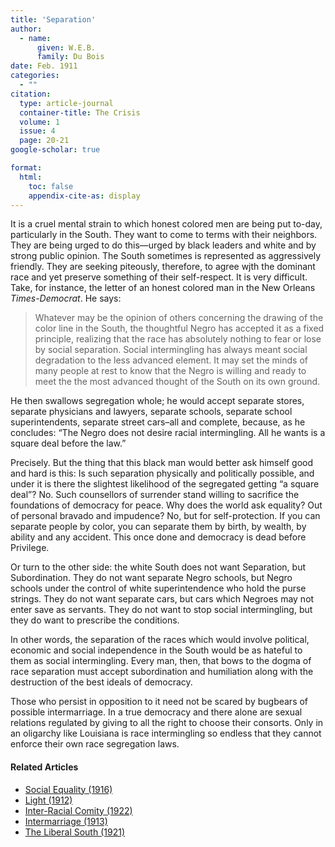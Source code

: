 ```yaml
---
title: 'Separation'
author:
  - name:
      given: W.E.B.
      family: Du Bois
date: Feb. 1911
categories: 
  - ""
citation: 
  type: article-journal
  container-title: The Crisis
  volume: 1
  issue: 4
  page: 20-21
google-scholar: true

format:
  html:
    toc: false
    appendix-cite-as: display
---
```




It is a cruel mental strain to which honest colored men are being put to-day, particularly in the South. They want to come to terms with their neighbors. They are being urged to do this---urged by black leaders and white and by strong public opinion. The South sometimes is represented as aggressively friendly. They are seeking piteously, therefore,
to agree wjth the dominant race and yet preserve something of their self-respect. It is very difficult. Take, for instance, the letter of an honest colored man in the New Orleans *Times-Democrat*. He says:

> Whatever may be the opinion of others concerning the drawing of the color line in the South, the thoughtful Negro has accepted it as a fixed principle, realizing that the race has absolutely nothing to fear or lose by social separation. Social intermingling has always meant social degradation to the less advanced element. It may set the minds of many people at rest to know that the Negro is willing and ready to meet the the most advanced thought of the South on its own ground.

He then swallows segregation whole; he would accept separate stores, separate physicians and lawyers, separate schools, separate school superintendents, separate street cars--all and complete, because, as he concludes: "The Negro does not desire racial intermingling. All he wants is a square deal before the law."

Precisely. But the thing that this black man would better ask himself good and hard is this: Is such separation physically and politically possible, and under it is there the slightest likelihood of the segregated getting "a square deal"? No. Such counsellors of surrender stand willing to sacrifice the foundations of democracy for peace. Why does the world ask equality? Out of personal bravado and impudence? No, but for self-protection. If you can separate people by color, you can separate them by birth, by wealth, by ability and any accident. This once done and democracy is dead before Privilege.

Or turn to the other side: the white South does not want Separation, but Subordination. They do not want separate Negro schools, but Negro schools under the control of white superintendence who hold the purse strings. They do not want separate cars, but cars which Negroes may not enter save as servants. They do not want to stop social intermingling, but they do want to prescribe the conditions.

In other words, the separation of the races which would involve political, economic and social independence in the South would be as hateful to them as social intermingling. Every man, then, that bows to the dogma of race separation must accept subordination and humiliation along with the destruction of the best ideals of democracy.

Those who persist in opposition to it need not be scared by bugbears of possible intermarriage. In a true democracy and there alone are sexual relations regulated by giving to all the right to choose their consorts. Only in an oligarchy like Louisiana is race intermingling so endless that they cannot enforce their own race segregation laws.
	

<!-- Similar articles start here -->
<div  class="clear-wrap"></div>

#### Related Articles

* [Social Equality (1916)](/Volumes/12/01/social_equality.html)
* [Light (1912)](/Volumes/03/04/light.html)
* [Inter-Racial Comity (1922)](/Volumes/22/01/inter-racial_comity.html)
* [Intermarriage (1913)](/Volumes/05/04/intermarriage.html)
* [The Liberal South (1921)](/Volumes/21/06/liberal-south.html)

<!-- Similar articles end here -->